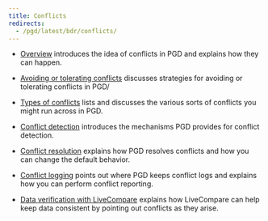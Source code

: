 ```yaml
---
title: Conflicts
redirects:
  - /pgd/latest/bdr/conflicts/
---
```


- [Overview](00_conflicts_overview) introduces the idea of conflicts in PGD and explains how they can happen.

- [Avoiding or tolerating conflicts](01_avoid_tolerate_conflicts) discusses strategies for avoiding or tolerating conflicts in PGD/

- [Types of conflicts](02_types_of_conflict) lists and discusses the various sorts of conflicts you might run across in PGD.

- [Conflict detection](03_conflict_detection) introduces the mechanisms PGD provides for conflict detection. 

- [Conflict resolution](04_conflict_resolution) explains how PGD resolves conflicts and how you can change the default behavior.

- [Conflict logging](05_conflict_logging) points out where PGD keeps conflict logs and explains how you can perform conflict reporting.

- [Data verification with LiveCompare](06_live_compare) explains how LiveCompare can help keep data consistent by pointing out conflicts as they arise.